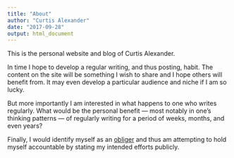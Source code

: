 ```yaml
---
title: "About"
author: "Curtis Alexander"
date: "2017-09-28"
output: html_document
---
```


This is the personal website and blog of Curtis Alexander.

In time I hope to develop a regular writing, and thus posting, habit.  The content on the site will be something I wish to share and I hope others will benefit from.  It may even develop a particular audience and niche if I am so lucky.

But more importantly I am interested in what happens to one who writes regularly.  What would be the personal benefit &mdash; most notably in one's thinking patterns &mdash; of regularly writing for a period of weeks, months, and even years?

Finally, I would identify myself as an [obliger](https://gretchenrubin.com/2017/05/get-something-done-accountability/) and thus am attempting to hold myself accountable by stating my intended efforts publicly.
